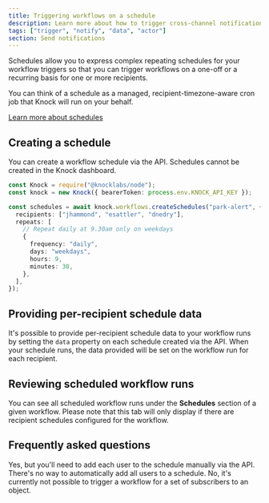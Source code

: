 ```yaml
---
title: Triggering workflows on a schedule
description: Learn more about how to trigger cross-channel notification workflows in Knock on a schedule.
tags: ["trigger", "notify", "data", "actor"]
section: Send notifications
---
```


Schedules allow you to express complex repeating schedules for your workflow triggers so that you can trigger workflows on a one-off or a recurring basis for one or more recipients.

You can think of a schedule as a managed, recipient-timezone-aware cron job that Knock will run on your behalf.

[Learn more about schedules](/concepts/schedules)

## Creating a schedule

You can create a workflow schedule via the API. Schedules cannot be created in the Knock dashboard.

```typescript title="Creating a schedule for multiple recipients"
const Knock = require("@knocklabs/node");
const knock = new Knock({ bearerToken: process.env.KNOCK_API_KEY });

const schedules = await knock.workflows.createSchedules("park-alert", {
  recipients: ["jhammond", "esattler", "dnedry"],
  repeats: [
    // Repeat daily at 9.30am only on weekdays
    {
      frequency: "daily",
      days: "weekdays",
      hours: 9,
      minutes: 30,
    },
  ],
});
```

## Providing per-recipient schedule data

It's possible to provide per-recipient schedule data to your workflow runs by setting the `data` property on each schedule created via the API. When your schedule runs, the data provided will be set on the workflow run for each recipient.

## Reviewing scheduled workflow runs

You can see all scheduled workflow runs under the **Schedules** section of a given workflow. Please note that this tab will only display if there are recipient schedules configured for the workflow.

## Frequently asked questions

<AccordionGroup>
  <Accordion title="Can I set up a workflow to trigger on a schedule for all my users?">
    Yes, but you'll need to add each user to the schedule manually via the API.
    There's no way to automatically add all users to a schedule.
  </Accordion>
  <Accordion title="Can I trigger a workflow for a set of subscribers to an object?">
    No, it's currently not possible to trigger a workflow for a set of
    subscribers to an object.
  </Accordion>
</AccordionGroup>
